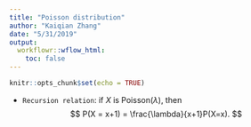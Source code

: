 ```yaml
---
title: "Poisson distribution"
author: "Kaiqian Zhang"
date: "5/31/2019"
output:
  workflowr::wflow_html:
    toc: false
---
```


```r
knitr::opts_chunk$set(echo = TRUE)
```

- `Recursion relation`: if $X$ is Poisson($\lambda$), then 
$$
P(X = x+1) = \frac{\lambda}{x+1}P(X=x).
$$

